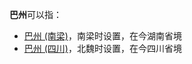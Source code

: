 '''巴州'''可以指：
*[[巴州_(南梁)|巴州 (南梁)]]，南梁时设置，在今湖南省境
*[[巴州_(四川)|巴州 (四川)]]，北魏时设置，在今四川省境
{{disambig|cat=二字中国州名消歧义|B}}